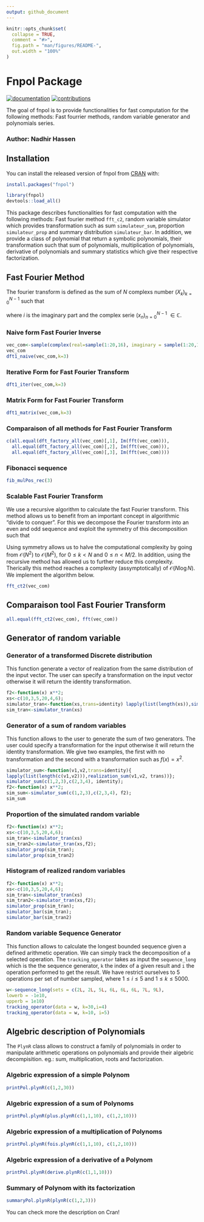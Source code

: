 ```yaml
---
output: github_document
---
```


<!-- README.md is generated from README.Rmd. Please edit that file -->

```r
knitr::opts_chunk$set(
  collapse = TRUE,
  comment = "#>",
  fig.path = "man/figures/README-",
  out.width = "100%"
)
```

# Fnpol Package

<!-- badges: start -->
[![documentation](https://img.shields.io/badge/documentation-fnpol-green.svg)](https://github.com/vincehass/Advanced-Computational-Statistics-and-Functional-Programming/tree/master/1-Fnpol)
[![contributions](https://img.shields.io/badge/contributions-welcome-red.svg)](https://github.com/vincehass/Advanced-Computational-Statistics-and-Functional-Programming/tree/master/1-Fnpol)
<!-- badges: end -->

The goal of fnpol is to provide functionalities for fast computation for the following methods: 
              Fast fourrier methods, random variable generator and polynomials series.

### Author: Nadhir Hassen
## Installation

You can install the released version of fnpol from [CRAN](https://CRAN.R-project.org) with:

``` r
install.packages("fnpol")
```

```r
library(fnpol)
devtools::load_all()
```

This package describes functionalities for fast computation with the following methods: 
Fast fourier method `fft_c2`, random variable simulator which provides transformation such as sum `simulateur_sum`, proportion `simulateur_prop` and summary distribution `simulateur_bar`. In addition, we provide a class of polynomial that return a symbolic polynomials, their transformation such that sum of polynomials, multiplication of polynomials, derivative of polynomials and summary statistics which give their respective factorization.


## Fast Fourier Method
The fourier transform is defined as the sum of $N$ complexs number  $(X_k)_{k=0}^{N-1}$ such that

\begin{equation}
    \begin{split}
X_k = \sum_{n=0}^{N-1}x_n \exp\left(-2\pi i k \frac{n}{N}\right)
    \end{split}
\end{equation}
where $i$ is the imaginary part and the complex serie $(x_n)_{n=0}^{N-1}$  $\in \mathbb{C}$.

### Naive form Fast Fourier Inverse
```r
vec_com<-sample(complex(real=sample(1:20,16), imaginary = sample(1:20,16)),16)
vec_com
dft1_naive(vec_com,k=3)
```

### Iterative Form for Fast Fourier Transform
```r

dft1_iter(vec_com,k=3)
```
### Matrix Form for Fast Fourier Transform
```r

dft1_matrix(vec_com,k=3)
```
### Comparaison of all methods for Fast Fourier Transform
```r
c(all.equal(dft_factory_all(vec_com)[,1], Im(fft(vec_com))),
  all.equal(dft_factory_all(vec_com)[,2], Im(fft(vec_com))),
  all.equal(dft_factory_all(vec_com)[,3], Im(fft(vec_com))))
```




### Fibonacci sequence
```r
fib_mulPos_rec(3)
```
###  Scalable Fast Fourier Transform

We use a recursive algorithm to calculate the fast Fourier transform. This method allows us to benefit from an important concept in algorithmic "divide to conquer". For this we decompose the Fourier transform into an even and odd sequence and exploit the symmetry of this decomposition such that


\begin{equation}
    \begin{split}
X_k &= \sum_{n=0}^{N-1} x_n \cdot e^{-i~2\pi~k~n~/~N} \\
    &= \sum_{m=0}^{N/2-1} x_{2m} \cdot e^{-i~2\pi~k~(2m)~/~N} + \sum_{m=0}^{N/2-1} x_{2m+1} \cdot e^{-i~2\pi~k~(2m+1)~/~N} \\
    &= \sum_{m=0}^{N/2-1} x_{2m} \cdot e^{-i~2\pi~k~m~/~(N/2)} + e^{-i~2\pi~k~/~N} \sum_{m=0}^{N/2-1} x_{2m+1} \cdot e^{-i~2\pi~k~m~/~(N/2)}
    \end{split}
\end{equation}

Using symmetry allows us to halve the computational complexity by going from $\mathcal{O}(N^2)$ to $\mathcal{O}(M^2)$, for $0\leq k < N$ and $0\leq n <M / 2$. In addition, using the recursive method has allowed us to further reduce this complexity. Therically this method reaches a complexity (assymptotically) of $\mathcal{O}(N\log N)$. We implement the algorithm below.

```r
fft_ct2(vec_com)
```

## Comparaison tool Fast Fourier Transform

```r
all.equal(fft_ct2(vec_com), fft(vec_com))
```


## Generator of random variable

### Generator of a transformed Discrete distribution

This function generate a vector of realization from the same distribution of the input vector. The user can specify a transformation on the input vector otherwise it will return the identity transformation.

```r
f2<-function(x) x**2;
xs<-c(10,3,5,20,4,6);
simulator_tran<-function(xs,trans=identity) lapply(list(length(xs)),simulator(xs, trans))
sim_tran<-simulator_tran(xs)
```


### Generator of a sum of random variables
This function allows to the user to generate the sum of two generators. The user could specify a transformation for the input otherwise it will return the identity transformation. We give two examples, the first with no transformation and the second with a transformation such as $f(x) = x^2$.

```r
simulator_sum<-function(v1,v2,trans=identity){
lapply(list(length(c(v1,v2))),realization_sum(v1,v2, trans))};
simulator_sum(c(1,2,3),c(2,3,4), identity);
f2<-function(x) x**2;
sim_sum<-simulator_sum(c(1,2,3),c(2,3,4), f2);
sim_sum
```

### Proportion of the simulated random variable
```r
f2<-function(x) x**2;
xs<-c(10,3,5,20,4,6);
sim_tran<-simulator_tran(xs)
sim_tran2<-simulator_tran(xs,f2);
simulator_prop(sim_tran);
simulator_prop(sim_tran2)
```

### Histogram of realized random variables

```r
f2<-function(x) x**2;
xs<-c(10,3,5,20,4,6);
sim_tran<-simulator_tran(xs)
sim_tran2<-simulator_tran(xs,f2);
simulator_prop(sim_tran);
simulator_bar(sim_tran);
simulator_bar(sim_tran2)
```

### Random variable Sequence Generator 
This function allows to calculate the longest bounded sequence given a defined arithmetic operation. We can simply track the decomposition of a selected operation. The `tracking_operator` takes as input the `sequence_long` which is the the sequence generator, `k` the index of a given result and `i` the operation performed to get the result. We have restrict ourselves to $5$ operations per set of number sampled, where $1\leq i\leq 5$ and $1\leq k\leq 5000$. 

```r
w<-sequence_long(sets = c(2L, 2L, 5L, 6L, 6L, 6L, 7L, 9L),
lowerb = -1e10,
upperb = 1e10)
tracking_operator(data = w, k=30,i=4)
tracking_operator(data = w, k=10, i=5)
```

## Algebric description of Polynomials

The `PlynR` class allows to construct a family of polynomials in order to manipulate arithmetic operations on polynomials and provide their algebric decompisition. eg.: sum, multiplication, roots and factorization.

### Algebric expression of a simple Polynom
```r
printPol.plynR(c(1,2,30))
```

### Algebric expression of a sum of Polynoms

```r
printPol.plynR(plus.plynR(c(1,1,10), c(1,2,10)))
```

### Algebric expression of a multiplication of Polynoms

```r
printPol.plynR(fois.plynR(c(1,1,10), c(1,2,10)))
```

### Algebric expression of a derivative of a Polynom

```r
printPol.plynR(derive.plynR(c(1,1,10)))
```


### Summary of Polynom with its factorization

```r
summaryPol.plynR(plynR(c(1,2,3)))
```


You can check more the description on Cran!

